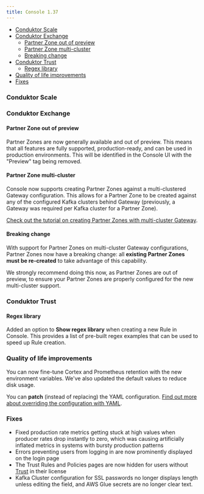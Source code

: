 ```yaml
---
title: Console 1.37
---
```


- [Conduktor Scale](#conduktor-scale)
- [Conduktor Exchange](#conduktor-exchange)
  - [Partner Zone out of preview](#partner-zone-out-of-preview)
  - [Partner Zone multi-cluster](#partner-zone-multi-cluster)
  - [Breaking change](#breaking-change)
- [Conduktor Trust](#conduktor-trust)
  - [Regex library](#regex-library)
- [Quality of life improvements](#quality-of-life-improvements)
- [Fixes](#fixes)

### Conduktor Scale

### Conduktor Exchange

#### Partner Zone out of preview

Partner Zones are now generally available and out of preview. This means that all features are fully supported, production-ready, and can be used in production environments. This will be identified in the Console UI with the "Preview" tag being removed.

#### Partner Zone multi-cluster

Console now supports creating Partner Zones against a multi-clustered Gateway configuration. This allows for a Partner Zone to be created against any of the configured Kafka clusters behind Gateway (previously, a Gateway was required per Kafka cluster for a Partner Zone).

[Check out the tutorial on creating Partner Zones with multi-cluster Gateway](/guide/tutorials/partner-zone-multi-cluster).

#### Breaking change

With support for Partner Zones on multi-cluster Gateway configurations, Partner Zones now have a breaking change: all **existing Partner Zones must be re-created** to take advantage of this capability.

We strongly recommend doing this now, as Partner Zones are out of preview, to ensure your Partner Zones are properly configured for the new multi-cluster support.

### Conduktor Trust

#### Regex library

Added an option to **Show regex library** when creating a new Rule in Console. This provides a list of pre-built regex examples that can be used to speed up Rule creation.

### Quality of life improvements

You can now fine-tune Cortex and Prometheus retention with the new environment variables. We've also updated the default values to reduce disk usage.

You can **patch** (instead of replacing) the YAML configuration. [Find out more about overriding the configuration with YAML](/guide/conduktor-in-production/deploy-artifacts/deploy-cortex#overriding-with-yaml).

### Fixes

- Fixed production rate metrics getting stuck at high values when producer rates drop instantly to zero, which was causing artificially inflated metrics in systems with bursty production patterns
- Errors preventing users from logging in are now prominently displayed on the login page
- The Trust Rules and Policies pages are now hidden for users without [Trust](https://conduktor.io/trust) in their license
- Kafka Cluster configuration for SSL passwords no longer displays length unless editing the field, and AWS Glue secrets are no longer clear text.
